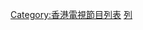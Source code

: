 {{Catnav|頁面分類|...|電視節目|香港電視節目|各香港電視台節目|香港電視娛樂節目}}
{{Catnav|頁面分類|...|香港電視|香港電視台|香港電視娛樂|香港電視娛樂節目}}
{{Catmore|ViuTV節目列表|ViuTVsix節目列表}}

[[Category:香港電視節目列表|Category:香港電視節目列表]]
[[Category:香港電視娛樂節目|列]]